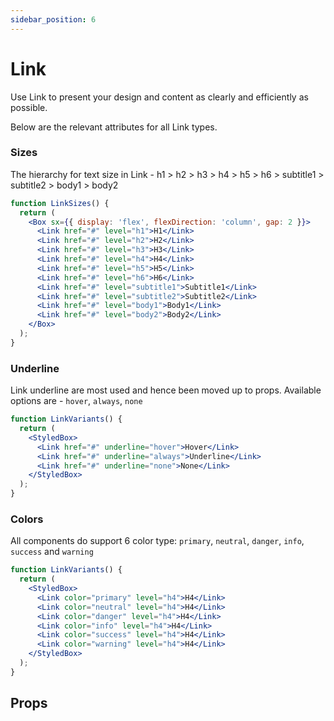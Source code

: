 ```yaml
---
sidebar_position: 6
---
```



# Link

Use Link to present your design and content as clearly and efficiently as possible.

Below are the relevant attributes for all Link types.

### Sizes

The hierarchy for text size in Link - h1 > h2 > h3 > h4 > h5 > h6 > subtitle1 > subtitle2 > body1 > body2

```jsx live
function LinkSizes() {
  return (
    <Box sx={{ display: 'flex', flexDirection: 'column', gap: 2 }}>
      <Link href="#" level="h1">H1</Link>
      <Link href="#" level="h2">H2</Link>
      <Link href="#" level="h3">H3</Link>
      <Link href="#" level="h4">H4</Link>
      <Link href="#" level="h5">H5</Link>
      <Link href="#" level="h6">H6</Link>
      <Link href="#" level="subtitle1">Subtitle1</Link>
      <Link href="#" level="subtitle2">Subtitle2</Link>
      <Link href="#" level="body1">Body1</Link>
      <Link href="#" level="body2">Body2</Link>
    </Box>
  );
}
```

### Underline

Link underline are most used and hence been moved up to props.
Available options are - `hover`, `always`, `none`

```jsx live
function LinkVariants() {
  return (
    <StyledBox>
      <Link href="#" underline="hover">Hover</Link>
      <Link href="#" underline="always">Underline</Link>
      <Link href="#" underline="none">None</Link>
    </StyledBox>
  );
}
```

### Colors

All components do support 6 color type: `primary`, `neutral`, `danger`, `info`, `success` and `warning`

```jsx live
function LinkVariants() {
  return (
    <StyledBox>
      <Link color="primary" level="h4">H4</Link>
      <Link color="neutral" level="h4">H4</Link>
      <Link color="danger" level="h4">H4</Link>
      <Link color="info" level="h4">H4</Link>
      <Link color="success" level="h4">H4</Link>
      <Link color="warning" level="h4">H4</Link>
    </StyledBox>
  );
}
```

## Props

<PropsTable name="Link" />
